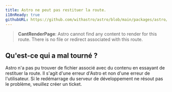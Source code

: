 ```yaml
---
title: Astro ne peut pas restituer la route.
i18nReady: true
githubURL: https://github.com/withastro/astro/blob/main/packages/astro/src/core/errors/errors-data.ts
---
```


> **CantRenderPage**: Astro cannot find any content to render for this route. There is no file or redirect associated with this route.

## Qu'est-ce qui a mal tourné ?
Astro n'a pas pu trouver de fichier associé avec du contenu en essayant de restituer la route. Il s'agit d'une erreur d'Astro et non d'une erreur de l'utilisateur. Si le redémarrage du serveur de développement ne résout pas le problème, veuillez créer un ticket.
